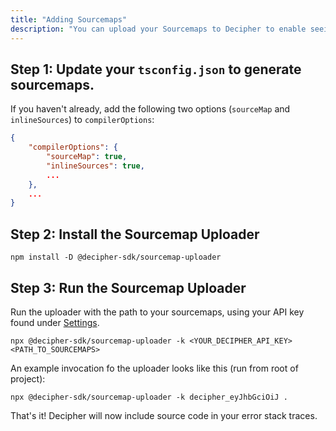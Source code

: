 ```yaml
---
title: "Adding Sourcemaps"
description: "You can upload your Sourcemaps to Decipher to enable seeing production JavaScript/TypeScript stack traces with the appropriate source code."
---
```


## Step 1: Update your `tsconfig.json` to generate sourcemaps.

If you haven't already, add the following two options (`sourceMap` and `inlineSources`) to `compilerOptions`:

```json
{
    "compilerOptions": {
        "sourceMap": true,
        "inlineSources": true,
        ...
    },
    ...
}
```

## Step 2: Install the Sourcemap Uploader

```shell Terminal
npm install -D @decipher-sdk/sourcemap-uploader
```

## Step 3: Run the Sourcemap Uploader

Run the uploader with the path to your sourcemaps, using your API key found under [Settings](https://prod.getdecipher.com/settings).

```shell Terminal
npx @decipher-sdk/sourcemap-uploader -k <YOUR_DECIPHER_API_KEY> <PATH_TO_SOURCEMAPS>
```

An example invocation fo the uploader looks like this (run from root of project):

```shell Terminal
npx @decipher-sdk/sourcemap-uploader -k decipher_eyJhbGciOiJ .
```

That's it! Decipher will now include source code in your error stack traces.
